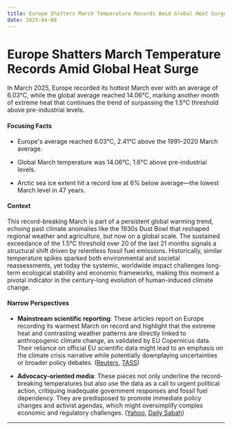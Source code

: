 ```yaml
---
title: Europe Shatters March Temperature Records Amid Global Heat Surge
date: 2025-04-08
---
```


# Europe Shatters March Temperature Records Amid Global Heat Surge

In March 2025, Europe recorded its hottest March ever with an average of 6.03°C, while the global average reached 14.06°C, marking another month of extreme heat that continues the trend of surpassing the 1.5°C threshold above pre-industrial levels.

#### Focusing Facts

- Europe's average reached 6.03°C, 2.41°C above the 1991–2020 March average.

- Global March temperature was 14.06°C, 1.6°C above pre-industrial levels.

- Arctic sea ice extent hit a record low at 6% below average—the lowest March level in 47 years.

#### Context

This record-breaking March is part of a persistent global warming trend, echoing past climate anomalies like the 1930s Dust Bowl that reshaped regional weather and agriculture, but now on a global scale. The sustained exceedance of the 1.5°C threshold over 20 of the last 21 months signals a structural shift driven by relentless fossil fuel emissions. Historically, similar temperature spikes sparked both environmental and societal reassessments, yet today the systemic, worldwide impact challenges long-term ecological stability and economic frameworks, making this moment a pivotal indicator in the century-long evolution of human-induced climate change.

#### Narrow Perspectives

- **Mainstream scientific reporting**: These articles report on Europe recording its warmest March on record and highlight that the extreme heat and contrasting weather patterns are directly linked to anthropogenic climate change, as validated by EU Copernicus data. Their reliance on official EU scientific data might lead to an emphasis on the climate crisis narrative while potentially downplaying uncertainties or broader policy debates. ([Reuters](https://www.reuters.com/sustainability/cop/europe-just-had-warmest-march-record-2025-04-08/), [TASS](https://tass.com/world/1940145))

- **Advocacy-oriented media**: These pieces not only underline the record-breaking temperatures but also use the data as a call to urgent political action, critiquing inadequate government responses and fossil fuel dependency. They are predisposed to promote immediate policy changes and activist agendas, which might oversimplify complex economic and regulatory challenges. ([Yahoo](https://www.yahoo.com/news/europe-records-hottest-march-ever-074146490.html), [Daily Sabah](https://www.dailysabah.com/life/environment/europes-warmest-march-signals-escalating-climate-crisis))

---
